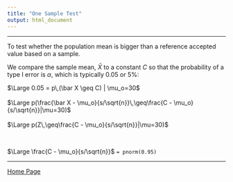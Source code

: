 ```yaml
---
title: "One Sample Test"
output: html_document
---
```


---

To test whether the population mean is bigger than a reference accepted value based on a sample.

We compare the sample mean, $\bar X$ to a constant $C$ so that the probability of a type I error is $\alpha$, which is typically $0.05$ or $5\%$:

$\Large 0.05 = p\,(\bar X \geq C) | \mu_o=30$
<br><br>
$\Large p(\frac{\bar X - \mu_o}{s/\sqrt{n}}\,\geq\frac{C - \mu_o}{s/\sqrt{n}}|\mu=30)$
<br><br>
$\Large p(Z\,\geq\frac{C - \mu_o}{s/\sqrt{n}}|\mu=30)$

<br>

$\Large \frac{C - \mu_o}{s/\sqrt{n}}$ `= pnorm(0.95)`

---

<a href="http://rinterested.github.io/STATISTICS/Index.html">Home Page</a>